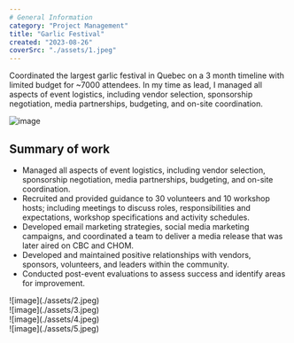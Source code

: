 ```yaml
---
# General Information
category: "Project Management"
title: "Garlic Festival"
created: "2023-08-26"
coverSrc: "./assets/1.jpeg"
---
```


Coordinated the largest garlic festival in Quebec on a 3 month timeline with limited budget for ~7000 attendees. In my time as lead, I managed all aspects of event logistics, including vendor selection, sponsorship negotiation, media partnerships, budgeting, and on-site coordination.

![image](./assets/cover.jpeg)

## Summary of work

- Managed all aspects of event logistics, including vendor selection, sponsorship negotiation, media partnerships, budgeting, and on-site coordination.
- Recruited and provided guidance to 30 volunteers and 10 workshop hosts; including meetings to discuss roles, responsibilities and expectations, workshop specifications and activity schedules.
- Developed email marketing strategies, social media marketing campaigns, and coordinated a team to deliver a media release that was later aired on CBC and CHOM.
- Developed and maintained positive relationships with vendors, sponsors, volunteers, and leaders within the community.
- Conducted post-event evaluations to assess success and identify areas for improvement.

<div
  style={{
    paddingTop: "40px",
    display: "grid",
    gridTemplateColumns: "repeat(2, 1fr)",
    gap: "16px",
  }}
>
  <div>![image](./assets/2.jpeg)</div>
  <div>![image](./assets/3.jpeg)</div>
  <div>![image](./assets/4.jpeg)</div>
  <div>![image](./assets/5.jpeg)</div>
</div>
